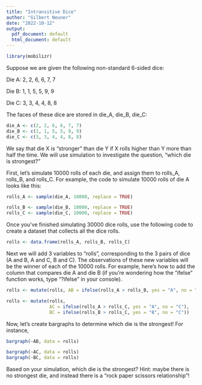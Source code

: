 ```yaml
---
title: "Intransitive Dice"
author: "Gilbert Neuner"
date: "2022-10-12"
output:
  pdf_document: default
  html_document: default
---
```


```r
library(mobilizr)
```

Suppose we are given the following non-standard 6-sided dice:

Die A: 2, 2, 6, 6, 7, 7

Die B: 1, 1, 5, 5, 9, 9

Die C: 3, 3, 4, 4, 8, 8

The faces of these dice are stored in die_A, die_B, die_C:

```r
die_A <- c(2, 2, 6, 6, 7, 7)
die_B <- c(1, 1, 5, 5, 9, 9)
die_C <- c(3, 3, 4, 4, 8, 8)
```

We say that die X is "stronger" than die Y if X rolls higher than Y more than half the time. We will use simulation to investigate the question, "which die is strongest?"

First, let's simulate 10000 rolls of each die, and assign them to rolls_A, rolls_B, and rolls_C. For example, the code to simulate 10000 rolls of die A looks like this:

```r
rolls_A <- sample(die_A, 10000, replace = TRUE)
```

```r
rolls_B <- sample(die_B, 10000, replace = TRUE)
rolls_C <- sample(die_C, 10000, replace = TRUE)
```

Once you've finished simulating 30000 dice rolls, use the following code to create a dataset that collects all the dice rolls.

```r
rolls <- data.frame(rolls_A, rolls_B, rolls_C)
```

Next we will add 3 variables to "rolls", corresponding to the 3 pairs of dice (A and B, A and C, B and C). The observations of these new variables will be the winner of each of the 10000 rolls. For example, here's how to add the column that compares die A and die B (if you're wondering how the "ifelse" function works, type "?ifelse" in your console).

```r
rolls <- mutate(rolls, AB = ifelse(rolls_A > rolls_B, yes = "A", no = "B"))
```

```r
rolls <- mutate(rolls, 
                AC = ifelse(rolls_A > rolls_C, yes = "A", no = "C"),
                BC = ifelse(rolls_B > rolls_C, yes = "B", no = "C"))
```

Now, let's create bargraphs to determine which die is the strongest! For instance,

```r
bargraph(~AB, data = rolls)
```

```r
bargraph(~AC, data = rolls)
bargraph(~BC, data = rolls)
```

Based on your simulation, which die is the strongest? Hint: maybe there is no strongest die, and instead there is a "rock paper scissors relationship"!